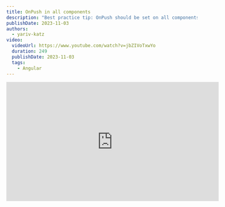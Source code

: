 ```yaml
---
title: OnPush in all components
description: "Best practice tip: OnPush should be set on all components"
publishDate: 2023-11-03
authors:
  - yariv-katz
video:
  videoUrl: https://www.youtube.com/watch?v=jbZIVoTxwYo
  duration: 249
  publishDate: 2023-11-03
  tags:    
    - Angular
---
```


<div class="not-content flex">
	<iframe
		className="mx-auto mb-10"
		width="560"
		height="315"
		src="https://www.youtube.com/embed/jbZIVoTxwYo?si=bxAxYFqLaxYIGX7R"
		title="YouTube video player"
		frameBorder="0"
		allow="accelerometer; autoplay; clipboard-write; encrypted-media; gyroscope; picture-in-picture; web-share"
		allowFullScreen
	/>
</div>



If the user enters your site, and the site is sluggish and slow, the user will probably leave. We need to strive to make our web application as fast as possible. One way to speed you angular application is by using the `OnPush` change detection strategy on all components.  
This best practice tip will force you to make all your components `OnPush`.

<div class="[&>h3]:step steps mb-12 ml-4 border-l pl-8 [counter-reset:step]">

### Generate a new angular application

```bash
npx @angular/cli@latest new all-onpush --minimal --style css --routing false
```

### Angular cli is set to OnPush

Problem: if you generate a component with Angular cli, it will not be set to `OnPush`.  
Make sure every new component that is generated with the angular cli is set to `OnPush`.

```json title="angular.json"
...
"@schematics/angular:component": {
	...
	"changeDetection": "OnPush"
},
...
```

### Add Lint

Problem: if you remove the `OnPush` manually, or create a component without Angular cli, you might forget to set the `OnPush` change detection strategy. Lint can help you get a lint error on every component that is not set to `OnPush`.  
Currently the `app.component.ts` is not set to `OnPush`, so let's install eslint to help us catch those problems.

```bash
npx ng lint
```

will install lint and running the same command again will show you the lint error.
currently we have no lint errors, let's make lint error when we are not using `OnPush`.

### Lint rule: @angular-eslint/prefer-on-push-component-change-detection

We need to tell `ESLint` to watch for components that do not use `OnPush` and give us a lint error.

```json title=".eslintrc.json
"rules": {
	"@angular-eslint/prefer-on-push-component-change-detection": [
		"error"
	],
	...
}
```

If you try and run lint again:

```bash
npx ng lint
```

you will see an error on the `app.component.ts` not using `OnPush`

### Make sure your ci is running lint

Configure your CI to run lint, so you will not be able to merge code that is not using `OnPush`.  
In this example on every PR github actions will run `ng lint`.

```yaml title=".github/workflows/lint.yml"
name: Lint

on:
  push:
    branches: [main]
  pull_request:
    branches: [main]

jobs:
  build:
    runs-on: ubuntu-latest
    steps:
      - uses: actions/checkout@v4
      - name: Lint
        uses: actions/setup-node@v3
        with:
          node-version: 18
      - run: npm ci
      - run: npx ng lint
```

</div>

There is a significant performance boost when using `OnPush` change detection strategy, let's change all our components to use `OnPush`, and also enforce it with lint.
